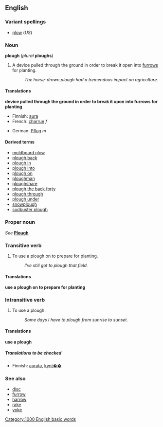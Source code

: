 {{See|Plough}}
==English==
===Variant spellings===
*[[plow]] (''US'')

===Noun===
'''plough''' (''plural'' '''ploughs''')

#A device pulled through the ground in order to break it open into [[furrow]]s for planting.
#:''The horse-drawn plough had a tremendous impact on agriculture.''

====Translations====

'''device pulled through the ground in order to break it upon into furrows for planting'''
{{top}}
*Finnish: [[aura#Finnish|aura]]
*French: [[charrue]] ''f''
{{mid}}
*German: [[Pflug]] ''m''
{{bottom}}

====Derived terms====
*[[moldboard plow]]
*[[plough back]]
*[[plough in]]
*[[plough into]]
*[[plough on]]
*[[ploughman]]
*[[ploughshare]]
*[[plough the back forty]]<!--used in British English?-->
*[[plough through]]
*[[plough under]]
*[[snowplough]]
*[[sodbuster plough]]<!--used in British English?-->

===Proper noun===
''See'' '''[[Plough]]'''

===Transitive verb===
{{en-infl-reg-consonant|plough||}}

#To use a plough on to prepare for planting.
#:''I've still got to plough that field.''

====Translations====

'''use a plough on to prepare for planting'''
{{top}}
{{mid}}
{{bottom}}

===Intransitive verb===
{{en-infl-reg-consonant|plough||}}

#To use a plough.
#:''Some days I have to plough from sunrise to sunset.''

====Translations====

'''use a plough'''
{{top}}
{{mid}}
{{bottom}}

=====Translations to be checked=====
<!--Remove this section once all of the translations below have been moved into the tables above.-->
{{checktrans}}

*Finnish: [[aurata]], [[kynt��]]

===See also===
*[[disc]]
*[[furrow]]
*[[harrow]]
*[[rake]]
*[[yoke]]

[[Category:1000 English basic words]]